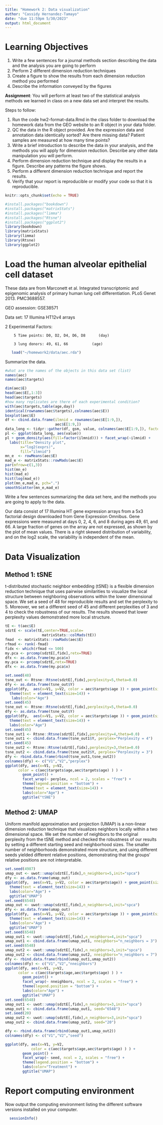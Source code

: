 ```yaml
---
title: "Homework 2: Data visualization"
author: "Cassidy Hernandez-Tamayo"
date: "due 11:59pm 5/30/2023"
output: html_document
---
```


# Learning Objectives

1. Write a few sentences for a journal methods section describing the data and the analysis you are going to perform  
2. Perform 2 different dimension reduction techniques      
3. Create a figure to show the results from each dimension reduction method you performed  
4. Describe the information conveyed by the figures  


**Assignment**: You will perform at least two of the statistical analysis methods we learned in class on a new data set and interpret the results. 

Steps to follow:

1. Run the code hw2-format-data.Rmd in the class folder to download the homework data from the GEO website to an R object in your data folder.
2. QC the data in the R object provided. Are the expression data and annotation data identically sorted? Are there missing data? Patient samples are measured at how many time points?  
3. Write a brief introduction to describe the data in your analysis, and the methods you will apply for dimension reduction. Describe any other data manipulation you will perform.  
4. Perform dimension reduction technique and display the results in a figure. Describe any patterns the figure shows.  
5. Perform a different dimension reduction technique and report the results.
6. Verify that your report is reproducible or modify your code so that it is reproducible.  

```r
knitr::opts_chunk$set(echo = TRUE)
```

```r
#install.packages("bookdown")
#install.packages("matrixStats")
#install.packages("limma")
#install.packages("Rtsne")
#install.packages("ggplot2")
library(bookdown)
library(matrixStats)
library(limma)
library(Rtsne)
library(ggplot2)
```


# Load the human alveolar epithelial cell dataset

These data are from Marconett et al. Integrated transcriptomic and epigenomic analysis of primary human lung cell differentiation. PLoS Genet 2013. PMC3688557. 

GEO assession: GSE38571

Data set: 17 Illumina HT12v4 arrays

2 Experimental Factors:

		5 Time points: D0, D2, D4, D6, D8	   (day)
		
		3 lung donors: 49, 61, 66		    (age) 


```r
   load("~/homework2/data/aec.rda")
```

Summarize the data. 

```r
#what are the names of the objects in this data set (list)
names(aec)
names(aec$targets)
```


```r
dim(aec$E)
head(aec$E[,1:3])
head(aec$targets)
#how many replicates are there of each experimental condition?
with(aec$targets,table(age,day))
identical(rownames(aec$targets),colnames(aec$E))
boxplot(aec$E)
df <- cbind.data.frame(ilmnid = rownames(aec$E[1:9,]),
                       aec$E[1:9,])
data_long <- tidyr::gather(df, gsm, value, colnames(aec$E[1:9,]), factor_key=TRUE)
pl <- ggplot(data_long, aes(value))
pl + geom_density(aes(fill=factor(ilmnid))) + facet_wrap(~ilmnid) +
  labs(title="Density plot",
       x="log2(exprs)",
       fill="ilmnid")
mn_e  <- rowMeans(aec$E)
mad_e <- matrixStats::rowMads(aec$E)
par(mfrow=c(1,3))
hist(mn_e)
hist(mad_e)
hist(log(mad_e))
plot(mn_e,mad_e, pch=".")
smoothScatter(mn_e,mad_e)
```

Write a few sentences summarizing the data set here, and the methods you are going to apply to the data.

Our data consist of 17 Illumina HT gene expression arrays from a 5x3 factorial design downloaded from Gene Expression Omnibus. Gene expressions were measured at days 0, 2, 4, 6, and 8 during ages 49, 61, and 66. A large fraction of genes on the array are not expressed, as shown by the plot of mean values. There is a right skewed distribution of variability, and on the log2 scale, the variability is independent of the mean.

# Data Visualization

## Method 1: tSNE
t-distributed stochastic neighbor embedding (tSNE) is a flexible dimension reduction technique that uses pairwise similarities to visualize the local structure between neighboring observations within the lower dimensional space. We set a seed of 48 for reproducible results and set the perplexity to 5. Moreover, we set a different seed of 45 and different perplexities of 3 and 4 to check the robustness of our results. The results showed that lower perplexity values demonstrated more local structure.

```r
tE <- t(aec$E)
sdztE <- scale(tE,center=TRUE,scale=
                 matrixStats::colMads(tE))
fmad  <- matrixStats::rowMads(aec$E)
rfmad <- rank(-fmad)
fidx <- which(rfmad <= 500)
my.pca <- prcomp(sdztE[,fidx],retx=TRUE)
dfx <- as.data.frame(my.pca$x)
my.pca <- prcomp(sdztE,retx=TRUE)
dfx <- as.data.frame(my.pca$x)

set.seed(48)
tsne_out <- Rtsne::Rtsne(sdztE[,fidx],perplexity=5,theta=0.0) 
dfy <- as.data.frame(tsne_out$Y)
ggplot(dfy,  aes(x=V1, y=V2, color = aec$targets$age )) + geom_point(size=2.5) +
  theme(text = element_text(size=14)) +
   labs(color="Age")
set.seed(45)
tsne_out <- Rtsne::Rtsne(sdztE[,fidx],perplexity=5,theta=0.0) 
dfy <- as.data.frame(tsne_out$Y)
ggplot(dfy,  aes(x=V1, y=V2, color = aec$targets$age )) + geom_point(size=2.5) +
  theme(text = element_text(size=14)) +
  labs(color="Age")
set.seed(45)
tsne_out1 <- Rtsne::Rtsne(sdztE[,fidx],perplexity=4,theta=0.0) 
tsne_out1 <- cbind.data.frame(tsne_out1$Y, perplex="Perplexity = 4")
set.seed(45)
tsne_out2 <- Rtsne::Rtsne(sdztE[,fidx],perplexity=3,theta=0.0) 
tsne_out2 <- cbind.data.frame(tsne_out2$Y, perplex="Perplexity = 3")
dfy <- rbind.data.frame(rbind(tsne_out1,tsne_out2))
colnames(dfy) <- c("V1","V2","perplex")
ggplot(dfy, aes(x=V1, y=V2, 
      color = c(aec$targets$age,aec$targets$age) ) ) + 
        geom_point() + 
        facet_wrap(~ perplex, ncol = 2, scales = "free") +
        theme(legend.position = "bottom") +
        theme(text = element_text(size=14)) +
        labs(color="Age") +
        ggtitle("tSNE")
```

## Method 2: UMAP
Uniform manifold approximation and projection (UMAP) is a non-linear dimension reduction technique that visualizes neighbors locally within a two dimensional space. We set the number of neighbors to the original perplexity from the tSNE method and checked the robustness of our results by setting a different starting seed and neighborhood sizes. The smaller number of neighborhoods demonstrated more structure, and using different seeds yielded different relative positions, demonstrating that the groups' relative positions are not interpretable.

```r
set.seed(4987)
umap_out <- uwot::umap(sdztE[,fidx],n_neighbors=5,init="spca") 
dfy <- as.data.frame(umap_out)
ggplot(dfy,  aes(x=V1, y=V2, color = aec$targets$age)) + geom_point(size=2.5) +
  theme(text = element_text(size=14)) +
  labs(color="Age") +
  ggtitle("UMAP")
set.seed(6548)
umap_out <- uwot::umap(sdztE[,fidx],n_neighbors=5,init="spca") 
dfy <- as.data.frame(umap_out)
ggplot(dfy,  aes(x=V1, y=V2, color = aec$targets$age )) + geom_point(size=2.5) +
  theme(text = element_text(size=14)) +
  labs(color="Age") +
  ggtitle("UMAP")
set.seed(6548)
umap_out1 <- uwot::umap(sdztE[,fidx],n_neighbors=4,init="spca") 
umap_out1 <- cbind.data.frame(umap_out1, nneighbors="n_neighbors = 3")
set.seed(6548)
umap_out2 <- uwot::umap(sdztE[,fidx],n_neighbors=3,init="spca") 
umap_out2 <- cbind.data.frame(umap_out2, nneighbors="n_neighbors = 7")
dfy <- rbind.data.frame(rbind(umap_out1,umap_out2))
colnames(dfy) <- c("V1","V2","nneighbors")
ggplot(dfy, aes(x=V1, y=V2, 
      color = c(aec$targets$age,aec$targets$age) ) ) + 
        geom_point() + 
        facet_wrap(~ nneighbors, ncol = 2, scales = "free") +
        theme(legend.position = "bottom") +
        labs(color="Age") +
        ggtitle("UMAP")
set.seed(6548)
umap_out1 <- uwot::umap(sdztE[,fidx],n_neighbors=3,init="spca") 
umap_out1 <- cbind.data.frame(umap_out1, seed="6548")
set.seed(20)
umap_out2 <- uwot::umap(sdztE[,fidx],n_neighbors=3,init="spca") 
umap_out2 <- cbind.data.frame(umap_out2, seed="20")

dfy <- rbind.data.frame(rbind(umap_out1,umap_out2))
colnames(dfy) <- c("V1","V2","seed")

ggplot(dfy, aes(x=V1, y=V2, 
            color = c(aec$targets$age,aec$targets$age) ) ) + 
        geom_point() + 
        facet_wrap(~ seed, ncol = 2, scales = "free") +
        theme(legend.position = "bottom") +
        labs(color="Treatment") +
        ggtitle("UMAP")
```

# Report computing environment

Now output the computing environment listing the different software versions installed on your computer.

```r
  sessionInfo()
```
